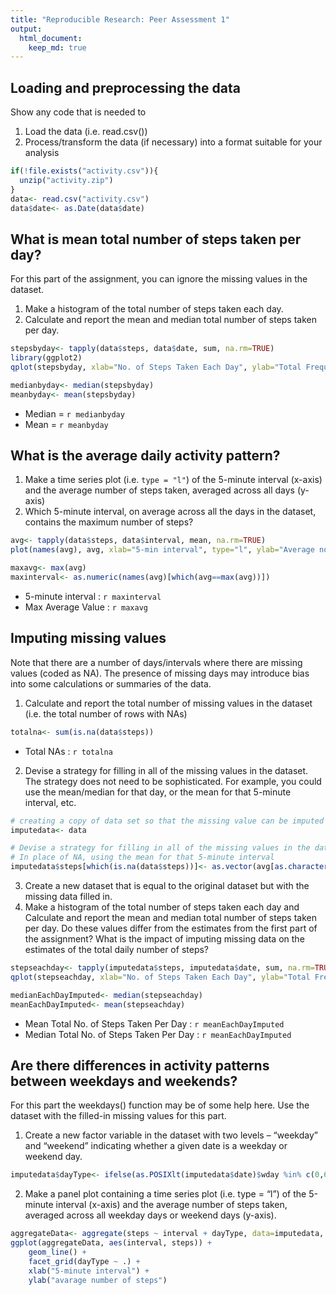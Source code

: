 ```yaml
---
title: "Reproducible Research: Peer Assessment 1"
output: 
  html_document:
    keep_md: true
---
```



## Loading and preprocessing the data
Show any code that is needed to

1. Load the data (i.e. read.csv())
2. Process/transform the data (if necessary) into a format suitable for your analysis
```r
if(!file.exists("activity.csv")){
  unzip("activity.zip")
}
data<- read.csv("activity.csv")
data$date<- as.Date(data$date)
```


## What is mean total number of steps taken per day?
For this part of the assignment, you can ignore the missing values in the dataset.

1. Make a histogram of the total number of steps taken each day.
2. Calculate and report the mean and median total number of steps taken per day.
```r
stepsbyday<- tapply(data$steps, data$date, sum, na.rm=TRUE)
library(ggplot2)
qplot(stepsbyday, xlab="No. of Steps Taken Each Day", ylab="Total Frequency", binwidth=500)
```
```r
medianbyday<- median(stepsbyday)
meanbyday<- mean(stepsbyday)
```
- Median = `r medianbyday`
- Mean = `r meanbyday`


## What is the average daily activity pattern?
1. Make a time series plot (i.e. `type = "l"`) of the 5-minute interval (x-axis) and the average number of steps taken, averaged across all days (y-axis)
2. Which 5-minute interval, on average across all the days in the dataset, contains the maximum number of steps?
```r
avg<- tapply(data$steps, data$interval, mean, na.rm=TRUE)
plot(names(avg), avg, xlab="5-min interval", type="l", ylab="Average no. of steps")
```
```r
maxavg<- max(avg)
maxinterval<- as.numeric(names(avg)[which(avg==max(avg))])
```
- 5-minute interval : `r maxinterval`
- Max Average Value : `r maxavg`


## Imputing missing values
Note that there are a number of days/intervals where there are missing values (coded as NA). The presence of missing days may introduce bias into some calculations or summaries of the data.

1. Calculate and report the total number of missing values in the dataset (i.e. the total number of rows with NAs)
```r
totalna<- sum(is.na(data$steps))
```
- Total NAs : `r totalna`

2. Devise a strategy for filling in all of the missing values in the dataset. The strategy does not need to be sophisticated. For example, you could use the mean/median for that day, or the mean for that 5-minute interval, etc.
```r
# creating a copy of data set so that the missing value can be imputed in it
imputedata<- data

# Devise a strategy for filling in all of the missing values in the datase.
# In place of NA, using the mean for that 5-minute interval
imputedata$steps[which(is.na(data$steps))]<- as.vector(avg[as.character(data[which(is.na(data$steps)),3])])
```

3. Create a new dataset that is equal to the original dataset but with the missing data filled in.
4. Make a histogram of the total number of steps taken each day and Calculate and report the mean and median total number of steps taken per day. Do these values differ from the estimates from the first part of the assignment? What is the impact of imputing missing data on the estimates of the total daily number of steps?
```r
stepseachday<- tapply(imputedata$steps, imputedata$date, sum, na.rm=TRUE)
qplot(stepseachday, xlab="No. of Steps Taken Each Day", ylab="Total Frequency", binwidth=500)
```
```r
medianEachDayImputed<- median(stepseachday)
meanEachDayImputed<- mean(stepseachday)
```
- Mean Total No. of Steps Taken Per Day : `r meanEachDayImputed`
- Median Total No. of Steps Taken Per Day : `r meanEachDayImputed`


## Are there differences in activity patterns between weekdays and weekends?
For this part the weekdays() function may be of some help here. Use the dataset with the filled-in missing values for this part.

1. Create a new factor variable in the dataset with two levels -- "weekday" and "weekend" indicating whether a given date is a weekday or weekend day.
```r
imputedata$dayType<- ifelse(as.POSIXlt(imputedata$date)$wday %in% c(0,6), "weekends","weekdays")
```
2. Make a panel plot containing a time series plot (i.e. type = "l") of the 5-minute interval (x-axis) and the average number of steps taken, averaged across all weekday days or weekend days (y-axis). 
```r
aggregateData<- aggregate(steps ~ interval + dayType, data=imputedata, mean)
ggplot(aggregateData, aes(interval, steps)) + 
    geom_line() + 
    facet_grid(dayType ~ .) +
    xlab("5-minute interval") + 
    ylab("avarage number of steps")
```




